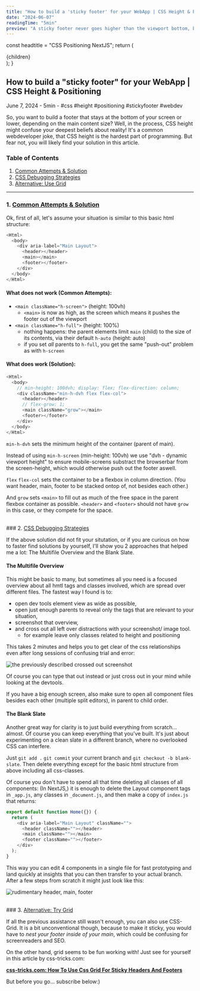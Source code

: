 ```yaml
---
title: "How to build a 'sticky footer' for your WebApp | CSS Height & Positioning"
date: "2024-06-07"
readingTime: "5min"
preview: "A sticky footer never goes higher than the viewport bottom, but it can go lower if the main content is bigger. CSS 'height' throws some wierd quirks in the building process. Here is how you can slay that demon."
---
```



  const headtitle = "CSS Positioning NextJS";
  return (
    <MdxLayout>
      <Head>
        <title>{headtitle}</title>
      </Head>
      <article className="">{children}</article>
    </MdxLayout>
  );
}

## How to build a "sticky footer" for your WebApp | CSS Height & Positioning

<div className="text-neutral-400 text-sm">
  June 7, 2024 - 5min - #css #height #positioning #stickyfooter #webdev
</div>

So, you want to build a footer that stays at the bottom of your screen or lower,
depending on the main content size? Well, in the process, CSS height might
confuse your deepest beliefs about reality! It's a common webdeveloper joke,
that CSS height is the hardest part of programming. But fear not, you will
likely find your solution in this article.

<a id="toc"></a>
### Table of Contents

1. [Common Attempts & Solution](#attempts-and-solution)
2. [CSS Debugging Strategies](#css-debugging-strategies)
3. [Alternative: Use Grid](#alternative-grid)
---
### 1. <a id="attempts-and-solution" href="#toc">Common Attempts & Solution</a>


Ok, first of all, let's assume your situation is similar to this basic html structure:
```js title=""
<Html>
  <body>
    <div aria-label="Main Layout">
      <header></header>
      <main></main>
      <footer></footer>
    </div>
  </body>
</Html>
```

#### What does not work (Common Attempts):

- `<main className="h-screen">` (height: 100vh)
  - `<main>` is now as high, as the screen which means it pushes the footer out of the viewport
- `<main className="h-full">` (height: 100%)
  - nothing happens: the parent elements limit `main` (child) to the size of its contents, via their default `h-auto` (height: auto)
  - if you set _all_ parents to `h-full`, you get the same "push-out" problem as with `h-screen`

#### What does work (Solution):

```js
<Html>
  <body>
    // min-height: 100dvh; display: flex; flex-direction: column;
    <div className="min-h-dvh flex flex-col">
      <header></header>
      // flex-grow: 1;
      <main className="grow"></main>
      <footer></footer>
    </div>
  </body>
</Html>
```

`min-h-dvh` sets the minimum height of the container (parent of main).

Instead of using `min-h-screen` (min-height: 100vh) we use "dvh - dynamic
viewport height" to ensure mobile-screens substract the browserbar from the
screen-height, which would otherwise push out the footer aswell.

`flex` `flex-col` sets the container to be a flexbox in column direction. (You
want header, main, footer to be stacked ontop of, not besides each other.)

And `grow` sets `<main>` to fill out as much of the free space in the parent
flexbox container as possible. `<header>` and `<footer>` should not have `grow` in this case, or they compete for the space.


<br/>
### 2. <a id="css-debugging-strategies" href="#toc">CSS Debugging Strategies</a>


If the above solution did not fit your situtation, or if you are curious on how
to faster find solutions by yourself, I'll show you 2 approaches that helped me
a lot: The Multifile Overview and the Blank Slate.

#### The Multifile Overview

This might be basic to many, but sometimes all you need is a focused overview
about all hmtl tags and classes involved, which are spread over different files.
The fastest way I found is to:

- open dev tools element view as wide as possible,
- open just enough parents to reveal only the tags that are relevant to your situation,
- screenshot that overview,
- and cross out all left over distractions with your screenshot/ image tool.
  - for example leave only classes related to height and positioning

This takes 2 minutes and helps you to get clear of the css relationships even
after long sessions of confusing trial and error:

<Image
  src={cssOverview}
  alt="the previously described crossed out screenshot"
/>

Of course you can type that out instead or just cross out in your mind
while looking at the devtools.

If you have a big enough screen, also make sure to open all component files
besides each other (multiple split editors), in parent to child order.

#### The Blank Slate

Another great way for clarity is to just build everything from scratch...
almost. Of course you can keep everything that you've built. It's just about
experimenting on a clean slate in a different branch, where no overlooked CSS
can interfere. 

Just `git add .` `git commit` your current branch and `git checkout -b
blank-slate`. Then delete everything except for the basic html structure from
above including all css-classes. 

Of course you don't have to spend all that time deleting all classes of all
components: (In NextJS,) it is enough to delete the Layout component tags in
`_app.js`, any classes in `_document.js`, and then make a copy of `index.js`
that returns:

```js title="/src/pages/index.js"
export default function Home({}) {
  return (
    <div aria-label="Main Layout" className="">
      <header className=""></header>
      <main className=""></main>
      <footer className=""></footer>
    </div>
  );
}
```
This way you can edit 4 components in a single file for fast prototyping and
land quickly at insights that you can then transfer to your actual branch. After
a few steps from scratch it might just look like this:

<Image
  src={blankSlate}
  alt="rudimentary header, main, footer"
/>


<br/>
### 3. <a id="alternative-grid" href="#toc">Alternative: Try Grid</a>


If all the previous assistance still wasn't enough, you can also use CSS-Grid.
It is a bit unconventional though, because to make it sticky, you would have to
*nest your footer inside of your main*, which could be confusing for screenreaders
and SEO. 

On the other hand, grid seems to be fun working with! Just see for yourself in
this article by css-tricks.com:

[**css-tricks.com: How To Use Css Grid For Sticky Headers And Footers**](https://css-tricks.com/how-to-use-css-grid-for-sticky-headers-and-footers/)

But before you go... subscribe below:)